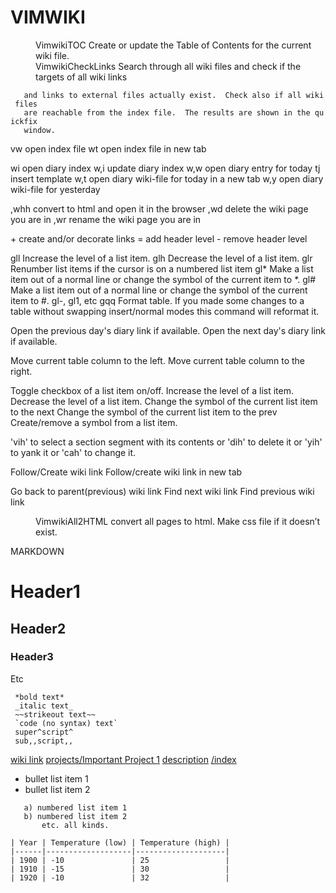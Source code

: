 =VIMWIKI=

:VimwikiTOC    Create or update the Table of Contents for the current wiki file.
:VimwikiCheckLinks  Search through all wiki files and check if the targets of all wiki links
    and links to external files actually exist.  Check also if all wiki files
    are reachable from the index file.  The results are shown in the quickfix
    window.

<leader>vw			open index file 
<leader>wt			open index file in new tab

<leader>wi			open diary index
<leader>w,i			update diary index
<leader>w,w		open diary entry for today
<leader>tj			insert template
<leader>w,t			open diary wiki-file for today in a new tab
<leader>w,y		open diary wiki-file for yesterday


,whh		convert to html and open it in the browser
,wd			delete the wiki page you are in
,wr			rename the wiki page you are in

+			create and/or decorate links
=			add header level
-			remove header level


gll 			                    Increase the level of a list item.
glh                     Decrease the level of a list item.
glr                     Renumber list items if the cursor is on a numbered list item
gl*                     Make a list item out of a normal line or change the symbol of the current item to *.
gl#                     Make a list item out of a normal line or change the symbol of the current item to #.
gl-, gl1, etc
gqq                     Format table. If you made some changes to a table without swapping insert/normal modes this command will reformat it.

<C-Up>                 	Open the previous day's diary link if available.
<C-Down>                 Open the next day's diary link if available.

<A-Left>               	Move current table column to the left.
<A-Right>               	Move current table column to the right.

<C-Space>          	Toggle checkbox of a list item on/off.
<C-T>                   	Increase the level of a list item.
<C-D>                   	Decrease the level of a list item.
<C-L><C-J>              Change the symbol of the current list item to the next
<C-L><C-K>             Change the symbol of the current list item to the prev
<C-L><C-M>            Create/remove a symbol from a list item.

'vih' 	to select a section segment with its contents or 
'dih' 	to delete it or 
'yih' 	to yank it or 
'cah' 	to change it.



<Enter> 	 		Follow/Create wiki link
<C-S-CR>		Follow/create wiki link in new tab

<Backspace>		Go back to parent(previous) wiki link
<Tab> 			Find next wiki link
<Shift-Tab>		Find previous wiki link

:VimwikiAll2HTML	convert all pages to html. Make css file if it doesn’t exist. 

MARKDOWN

= Header1 =
== Header2 ==
=== Header3 ===
Etc

  *bold text*
  _italic text_
  ~~strikeout text~~
  `code (no syntax) text`
  super^script^
  sub,,script,,

[[wiki link]]
[[projects/Important Project 1]]
[[wiki link|description]]
[[/index]]

* bullet list item 1
* bullet list item 2
	a) numbered list item 1
	b) numbered list item 2
		etc. all kinds.

{{{python
def greet(s):
    print("Hello, " + s)
}}}

 | Year | Temperature (low) | Temperature (high) |
 |------|-------------------|--------------------|
 | 1900 | -10               | 25                 |
 | 1910 | -15               | 30                 |
 | 1920 | -10               | 32                 |




